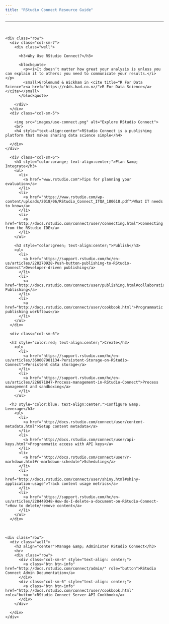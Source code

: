 ```yaml
---
title: "RStudio Connect Resource Guide"
---
```


<!--html_preserve-->
<html>
<head>
<hr><br>
</head>

<body>

  <div class="container-fluid">
    <div class="row">
      <div class="col-sm-7">
        <div class="well">
        
          <h3>Why Use RStudio Connect?</h3>
          
          <blockquote>
            <p><i>It doesn’t matter how great your analysis is unless you can explain it to others: you need to communicate your results.</i></p>
            <small>Grolemund & Wickham in <cite title="R For Data Science"><a href="https://r4ds.had.co.nz/">R For Data Science</a></cite></small>
          </blockquote>
          
        </div>
      </div>
      <div class="col-sm-5">
        
        <img src="images/use-connect.png" alt="Explore RStudio Connect">
        <br>
        <h4 style="text-align:center">RStudio Connect is a publishing platform that makes sharing data science simple</h4>
        
      </div>
    </div>
  </div>

<div class="container-fluid">
  <div class="row">
      <div class="col-sm-6">
        <h3 style="color:orange; text-align:center;">Plan &amp; Integrate</h3>
        <ul>
          <li>
            <a href="www.rstudio.com">Tips for planning your evaluation</a>
          </li>
          <li>
            <a href="https://www.rstudio.com/wp-content/uploads/2018/06/RStudio_Connect_ITQA_180618.pdf">What IT needs to know</a>
          </li>
          <li>
            <a href="http://docs.rstudio.com/connect/user/connecting.html">Connecting from the RStudio IDE</a>
          </li>
        </ul>
        
        <h3 style="color:green; text-align:center;">Publish</h3>
        <ul>
          <li>
            <a href="https://support.rstudio.com/hc/en-us/articles/228270928-Push-button-publishing-to-RStudio-Connect">Developer-driven publishing</a>
          </li>
          <li>
            <a href="http://docs.rstudio.com/connect/user/publishing.html#collaboration">Collaborative Publishing</a>
          </li>
          <li>
            <a href="http://docs.rstudio.com/connect/user/cookbook.html">Programmatic publishing workflows</a>
          </li>
        </ul>
      </div>
      
      <div class="col-sm-6">
      
      <h3 style="color:red; text-align:center;">Create</h3>
        <ul>
          <li>
            <a href="https://support.rstudio.com/hc/en-us/articles/360007981134-Persistent-Storage-on-RStudio-Connect">Persistent data storage</a>
          </li>
          <li>
            <a href="https://support.rstudio.com/hc/en-us/articles/226871847-Process-management-in-RStudio-Connect">Process management and sandboxing</a>
          </li>
        </ul>
      
      <h3 style="color:blue; text-align:center;">Configure &amp; Leverage</h3>
        <ul>
          <li>
            <a href="http://docs.rstudio.com/connect/user/content-metadata.html">Setup content metadata</a>
          </li>
          <li>
            <a href="http://docs.rstudio.com/connect/user/api-keys.html">Programmatic access with API keys</a>
          </li>
          <li>
            <a href="http://docs.rstudio.com/connect/user/r-markdown.html#r-markdown-schedule">Scheduling</a>
          </li>
          <li>
            <a href="http://docs.rstudio.com/connect/user/shiny.html#shiny-application-usage">Track content usage metrics</a>
          </li>
          <li>
            <a href="https://support.rstudio.com/hc/en-us/articles/228449348-How-do-I-delete-a-document-on-RStudio-Connect-">How to delete/remove content</a>
          </li>
        </ul>
      </div>
  </div>
  
  <br>
  
    <div class="row">
      <div class="well">
        <h3 align="center">Manage &amp; Administer RStudio Connect</h3>
        <hr>
        <div class="row">
          <div class="col-sm-6" style="text-align: center;">
            <a class="btn btn-info" href="http://docs.rstudio.com/connect/admin/" role="button">RStudio Connect Admin Documentation</a>
          </div>
          <div class="col-sm-6" style="text-align: center;">
            <a class="btn btn-info" href="http://docs.rstudio.com/connect/user/cookbook.html" role="button">RStudio Connect Server API Cookbook</a>
          </div>
        </div>
        
      </div>
    </div>
  </div>
  
</body></html>
<!--/html_preserve-->